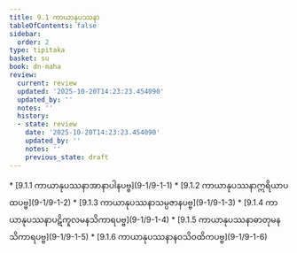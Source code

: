 ```yaml
---
title: 9.1 ကာယာနုပဿနာ
tableOfContents: false
sidebar:
  order: 2
type: tipitaka
basket: su
book: dn-maha
review:
  current: review
  updated: '2025-10-20T14:23:23.454090'
  updated_by: ''
  notes: ''
  history:
  - state: review
    date: '2025-10-20T14:23:23.454090'
    updated_by: ''
    notes: ''
    previous_state: draft
---
```



<DynamicBreadcrumb />


<ReviewStatus review={frontmatter.review} showDetails={true} />

<HypothesisAnnotation frontmatter={frontmatter} />



<TableOfContents book="dn-maha" section="9.1">
* [9.1.1 ကာယာနုပဿနာအာနာပါနပဗ္ဗ](9-1/9-1-1)
* [9.1.2 ကာယာနုပဿနာဣရိယာပထပဗ္ဗ](9-1/9-1-2)
* [9.1.3 ကာယာနုပဿနာသမ္ပဇာနပဗ္ဗ](9-1/9-1-3)
* [9.1.4 ကာယာနုပဿနာပဋိကူလမနသိကာရပဗ္ဗ](9-1/9-1-4)
* [9.1.5 ကာယာနုပဿနာဓာတုမနသိကာရပဗ္ဗ](9-1/9-1-5)
* [9.1.6 ကာယာနုပဿနာနဝသိဝထိကပဗ္ဗ](9-1/9-1-6)
</TableOfContents>